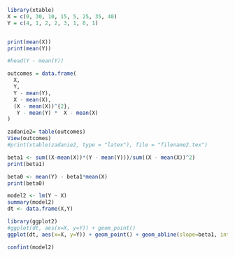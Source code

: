```r
library(xtable)
X = c(0, 30, 10, 15, 5, 25, 35, 40)
Y = c(4, 1, 2, 2, 3, 1, 0, 1)


print(mean(X))
print(mean(Y))

#head(Y - mean(Y))

outcomes = data.frame(
  X, 
  Y, 
  Y - mean(Y), 
  X - mean(X),
  (X - mean(X))^{2},
   Y - mean(Y) *  X - mean(X)
)

zadanie2= table(outcomes)
View(outcomes)
#print(xtable(zadanie2, type = "latex"), file = "filename2.tex")

beta1 <- sum((X-mean(X))*(Y - mean(Y)))/sum((X - mean(X))^2)
print(beta1)

beta0 <- mean(Y) - beta1*mean(X)
print(beta0)

model2 <- lm(Y ~ X)
summary(model2)
dt <- data.frame(X,Y)

library(ggplot2)
#ggplot(dt, aes(x=X, y=Y)) + geom_point()
ggplot(dt, aes(x=X, y=Y)) + geom_point() + geom_abline(slope=beta1, intercept=beta0, col='red')

```


```r
confint(model2)
```